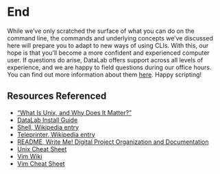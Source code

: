 End
===

While we've only scratched the surface of what you can do on the command line,
the commands and underlying concepts we've discussed here will prepare you to
adapt to new ways of using CLIs. With this, our hope is that you'll become a
more confident and experienced computer user. If questions do arise, DataLab
offers support across all levels of experience, and we are happy to field
questions during our office hours. You can find out more information about them
[here][]. Happy scripting!

[here]: https://datalab.ucdavis.edu/office-hours/

Resources Referenced
--------------------

+ ["What Is Unix, and Why Does It Matter?"](https://www.howtogeek.com/182649/htg-explains-what-is-unix/)
+ [DataLab Install Guide](https://datalab.ucdavis.edu/install-guide/)
+ [Shell, Wikipedia entry](https://en.wikipedia.org/wiki/Shell_(computing))
+ [Teleprinter, Wikipedia entry](https://en.wikipedia.org/wiki/Teleprinter)
+ [README, Write Me! Digital Project Organization and Documentation](https://ucdavisdatalab.github.io/workshop_how-to-data-documentation/)
+ [Unix Cheat Sheet](http://www.mathcs.emory.edu/~valerie/courses/fall10/155/resources/unix_cheatsheet.html)
+ [Vim Wiki](https://vim.fandom.com/wiki/Vim_Tips_Wiki)
+ [Vim Cheat Sheet](https://vim.rtorr.com/)
